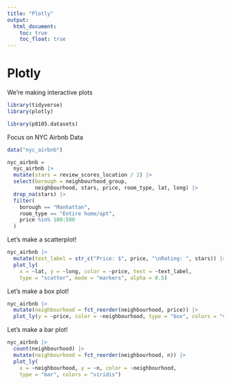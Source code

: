 ```yaml
---
title: "Plotly"
output: 
  html_document:
    toc: true
    toc_float: true
---
```


# Plotly

We're making interactive plots

```r
library(tidyverse)
library(plotly)

library(p8105.datasets)
```


Focus on NYC Airbnb Data

```r
data("nyc_airbnb")

nyc_airbnb = 
  nyc_airbnb |> 
  mutate(stars = review_scores_location / 2) |> 
  select(borough = neighbourhood_group,
         neighbourhood, stars, price, room_type, lat, long) |> 
  drop_na(stars) |> 
  filter(
    borough == "Manhattan",
    room_type == "Entire home/apt",
    price %in% 100:500
  )
```

Let's make a scatterplot!

```r
nyc_airbnb |> 
  mutate(text_label = str_c("Price: $", price, "\nRating: ", stars)) |> 
  plot_ly(
    x = ~lat, y = ~long, color = ~price, text = ~text_label,
    type = "scatter", mode = "markers", alpha = 0.5)
```

Let's make a box plot!

```r
nyc_airbnb |> 
  mutate(neighbourhood = fct_reorder(neighbourhood, price)) |> 
  plot_ly(y = ~price, color = ~neighbourhood, type = "box", colors = "viridis")
```


Let's make a bar plot!

```r
nyc_airbnb |> 
  count(neighbourhood) |> 
  mutate(neighbourhood = fct_reorder(neighbourhood, n)) |> 
  plot_ly(
    x = ~neighbourhood, y = ~n, color = ~neighbourhood,
    type = "bar", colors = "viridis")
```



